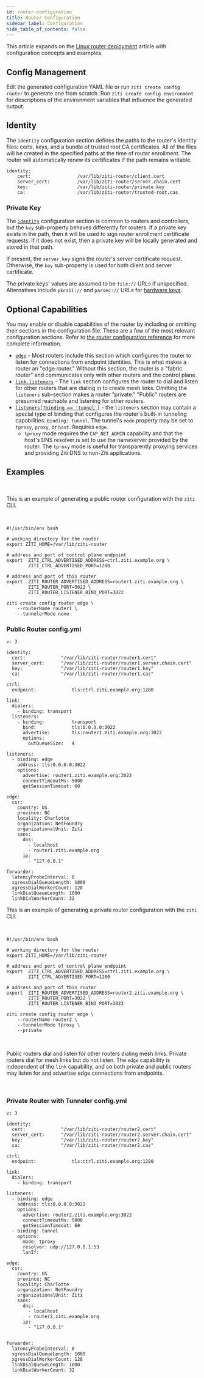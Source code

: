 ```yaml
---
id: router-configuration
title: Router Configuration
sidebar_label: Configuration
hide_table_of_contents: false
---
```



This article expands on the [Linux router deployment](/guides/deployments/10-linux/20-router/10-deploy.mdx) article with configuration concepts and examples.

## Config Management

Edit the generated configuration YAML file or run `ziti create config router` to generate one from scratch. Run `ziti create config environment` for descriptions of the environment variables that influence the generated output.

## Identity

The `identity` configuration section defines the paths to the router's identity files: certs, keys, and a bundle of trusted root CA certificates. All of the files will be created in the specified paths at the time of router enrollment. The router will automatically renew its certificates if the path remains writable.

```text
identity:
    cert:                 /var/lib/ziti-router/client.cert
    server_cert:          /var/lib/ziti-router/server.chain.cert
    key:                  /var/lib/ziti-router/private.key
    ca:                   /var/lib/ziti-router/trusted-root.cas
```

### Private Key

The [`identity`](/reference/30-configuration/conventions.md#identity) configuration section is common to routers and controllers, but the `key` sub-property behaves differently for routers. If a private key exists in the path, then it will be used to sign router enrollment certificate requests. If it does not exist, then a private key will be locally generated and stored in that path.

If present, the `server_key` signs the router's server certificate request. Otherwise, the `key` sub-property is used for both client and server certificate.

The private keys' values are assumed to be `file://` URLs if unspecified. Alternatives include `pkcs11://` and `parsec://` URLs for [hardware keys](/guides/hsm/index.md).

## Optional Capabilities

You may enable or disable capabilities of the router by including or omitting their sections in the configuration file. These are a few of the most relevant configuration sections. Refer to [the router configuration reference](/reference/30-configuration/router.md) for more complete information.

- [`edge`](/reference/30-configuration/router.md#edge) - Most routers include this section which configures the router to listen for connections from endpoint identities. This is what makes a router an "edge router." Without this section, the router is a "fabric router" and communicates only with other routers and the control plane.
- [`link.listeners`](/reference/30-configuration/router.md#link) - The `link` section configures the router to dial and listen for other routers that are dialing in to create mesh links. Omitting the `listeners` sub-section makes a router "private." "Public" routers are presumed reachable and listening for other routers.
- [`listeners[?binding == 'tunnel']`](/reference/30-configuration/router.md#listeners) - the `listeners` section may contain a special type of binding that configures the router's built-in tunneling capabilities: `binding: tunnel`. The tunnel's `mode` property may be set to `tproxy`, `proxy`, or `host`. Requires `edge`.
  - `tproxy` mode requires the `CAP_NET_ADMIN` capability and that the host's DNS resolver is set to use the nameserver provided by the router. The `tproxy` mode is useful for transparently proxying services and providing Ziti DNS to non-Ziti applications.

## Examples

<br />

<Tabs groupId="routerType">

<TabItem value="Public-Edge" label="Public Router">

This is an example of generating a public router configuration with the `ziti` CLI.

<br />

```text
#!/usr/bin/env bash

# working directory for the router
export ZITI_HOME=/var/lib/ziti-router

# address and port of control plane endpoint
export  ZITI_CTRL_ADVERTISED_ADDRESS=ctrl.ziti.example.org \
        ZITI_CTRL_ADVERTISED_PORT=1280

# address and port of this router
export  ZITI_ROUTER_ADVERTISED_ADDRESS=router1.ziti.example.org \
        ZITI_ROUTER_PORT=3022 \
        ZITI_ROUTER_LISTENER_BIND_PORT=3022

ziti create config router edge \
    --routerName router1 \
    --tunnelerMode none
```

### Public Router config.yml

```text
v: 3

identity:
  cert:             "/var/lib/ziti-router/router1.cert"
  server_cert:      "/var/lib/ziti-router/router1.server.chain.cert"
  key:              "/var/lib/ziti-router/router1.key"
  ca:               "/var/lib/ziti-router/router1.cas"

ctrl:
  endpoint:             tls:ctrl.ziti.example.org:1280

link:
  dialers:
    - binding: transport
  listeners:
    - binding:          transport
      bind:             tls:0.0.0.0:3022
      advertise:        tls:router1.ziti.example.org:3022
      options:
        outQueueSize:   4

listeners:
  - binding: edge
    address: tls:0.0.0.0:3022
    options:
      advertise: router1.ziti.example.org:3022
      connectTimeoutMs: 5000
      getSessionTimeout: 60

edge:
  csr:
    country: US
    province: NC
    locality: Charlotte
    organization: NetFoundry
    organizationalUnit: Ziti
    sans:
      dns:
        - localhost
        - router1.ziti.example.org
      ip:
        - "127.0.0.1"

forwarder:
  latencyProbeInterval: 0
  xgressDialQueueLength: 1000
  xgressDialWorkerCount: 128
  linkDialQueueLength: 1000
  linkDialWorkerCount: 32
```

</TabItem>

<TabItem value="Gateway" label="Private Router with Tunneler">

This is an example of generating a private router configuration with the `ziti` CLI. 

<br />

```text
#!/usr/bin/env bash

# working directory for the router
export ZITI_HOME=/var/lib/ziti-router

# address and port of control plane endpoint
export  ZITI_CTRL_ADVERTISED_ADDRESS=ctrl.ziti.example.org \
        ZITI_CTRL_ADVERTISED_PORT=1280

# address and port of this router
export  ZITI_ROUTER_ADVERTISED_ADDRESS=router2.ziti.example.org \
        ZITI_ROUTER_PORT=3022 \
        ZITI_ROUTER_LISTENER_BIND_PORT=3022

ziti create config router edge \
    --routerName router2 \
    --tunnelerMode tproxy \
    --private
```

<br />

Public routers dial and listen for other routers dialing mesh links. Private routers dial for mesh links but do not listen. The `edge` capability is independent of the `link` capability, and so both private and public routers may listen for and advertise edge connections from endpoints.

<br />

### Private Router with Tunneler config.yml

```text
v: 3

identity:
  cert:             "/var/lib/ziti-router/router2.cert"
  server_cert:      "/var/lib/ziti-router/router2.server.chain.cert"
  key:              "/var/lib/ziti-router/router2.key"
  ca:               "/var/lib/ziti-router/router2.cas"

ctrl:
  endpoint:             tls:ctrl.ziti.example.org:1280

link:
  dialers:
    - binding: transport

listeners:
  - binding: edge
    address: tls:0.0.0.0:3022
    options:
      advertise: router2.ziti.example.org:3022
      connectTimeoutMs: 5000
      getSessionTimeout: 60
  - binding: tunnel
    options:
      mode: tproxy
      resolver: udp://127.0.0.1:53
      lanIf: 

edge:
  csr:
    country: US
    province: NC
    locality: Charlotte
    organization: NetFoundry
    organizationalUnit: Ziti
    sans:
      dns:
        - localhost
        - router2.ziti.example.org
      ip:
        - "127.0.0.1"


forwarder:
  latencyProbeInterval: 0
  xgressDialQueueLength: 1000
  xgressDialWorkerCount: 128
  linkDialQueueLength: 1000
  linkDialWorkerCount: 32

```

</TabItem>

</Tabs>
